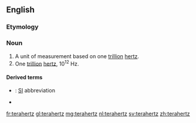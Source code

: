 {{also|térahertz|tera-hertz}}
==English==

===Etymology===
{{prefix|tera|hertz|lang=en}}

===Noun===
{{en-noun|-}}

# A unit of measurement based on one [[trillion]] [[hertz]].
# One [[trillion]] [[hertz]], 10<sup>12</sup> Hz.

====Derived terms====
* {{l|en|THz}}: [[SI]] abbreviation
* {{l|en|terahertz radiation}}

[[fr:terahertz]]
[[gl:terahertz]]
[[mg:terahertz]]
[[nl:terahertz]]
[[sv:terahertz]]
[[zh:terahertz]]